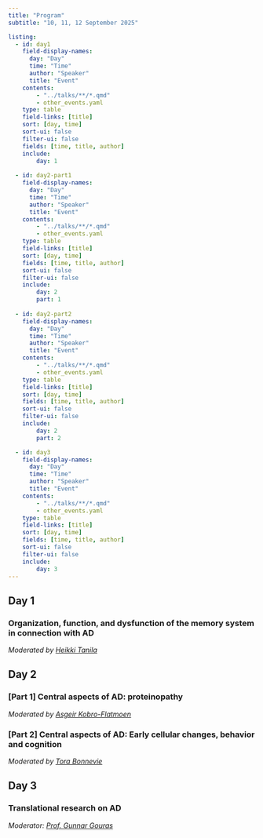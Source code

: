 ```yaml
---
title: "Program"
subtitle: "10, 11, 12 September 2025"

listing:
  - id: day1
    field-display-names:
      day: "Day"
      time: "Time"
      author: "Speaker"
      title: "Event"
    contents: 
        - "../talks/**/*.qmd"
        - other_events.yaml
    type: table
    field-links: [title]
    sort: [day, time]
    sort-ui: false
    filter-ui: false
    fields: [time, title, author]
    include:
        day: 1
    
  - id: day2-part1
    field-display-names:
      day: "Day"
      time: "Time"
      author: "Speaker"
      title: "Event"
    contents: 
        - "../talks/**/*.qmd"
        - other_events.yaml
    type: table
    field-links: [title]
    sort: [day, time]
    fields: [time, title, author]
    sort-ui: false
    filter-ui: false
    include:
        day: 2
        part: 1
    
  - id: day2-part2
    field-display-names:
      day: "Day"
      time: "Time"
      author: "Speaker"
      title: "Event"
    contents: 
        - "../talks/**/*.qmd"
        - other_events.yaml
    type: table
    field-links: [title]
    sort: [day, time]
    fields: [time, title, author]
    sort-ui: false
    filter-ui: false
    include:
        day: 2
        part: 2

  - id: day3
    field-display-names:
      day: "Day"
      time: "Time"
      author: "Speaker"
      title: "Event"
    contents: 
        - "../talks/**/*.qmd"
        - other_events.yaml
    type: table
    field-links: [title]
    sort: [day, time]
    fields: [time, title, author]
    sort-ui: false
    filter-ui: false
    include:
        day: 3
---
```


::: {.panel-tabset}

## Day 1

### Organization, function, and dysfunction of the memory system in connection with AD

*Moderated by [Heikki Tanila](/content/people/speakers/tanila/)*

:::{#day1}
:::


## Day 2

### [Part 1] Central aspects of AD: proteinopathy

*Moderated by [Asgeir Kobro-Flatmoen](/content/people/speakers/kobro-flatmoen/)*

:::{#day2-part1}
:::

### [Part 2] Central aspects of AD: Early cellular changes, behavior and cognition

*Moderated by [Tora Bonnevie](/content/people/speakers/bonnevie/)*

:::{#day2-part2}
:::

## Day 3

### Translational research on AD

*Moderator: [Prof. Gunnar Gouras](/content/people/speakers/gouras/)*

:::{#day3}
:::

:::